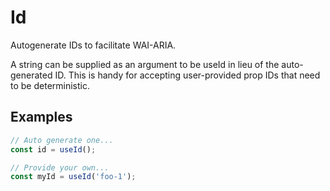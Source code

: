 # Id
Autogenerate IDs to facilitate WAI-ARIA.

A string can be supplied as an argument to be useId in lieu of the auto-generated ID.
This is handy for accepting user-provided prop IDs that need to be deterministic.

## Examples

```jsx
// Auto generate one...
const id = useId();

// Provide your own...
const myId = useId('foo-1');
```
